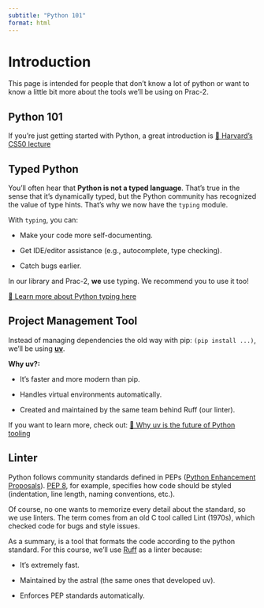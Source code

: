 ```yaml
---
subtitle: "Python 101"
format: html
---
```


# Introduction
This page is intended for people that don't know a lot of python or want to know a little bit more about the tools we'll be using on Prac-2.

## Python 101

If you’re just getting started with Python, a great introduction is [🔗 Harvard’s CS50 lecture](https://www.youtube.com/watch?app=desktop&v=EOLPQdVj5Ac)

## Typed Python
You’ll often hear that **Python is not a typed language**. That’s true in the sense that it’s dynamically typed, but the Python community has recognized the value of type hints. That’s why we now have the `typing` module.

With `typing`, you can:

  - Make your code more self-documenting.

  - Get IDE/editor assistance (e.g., autocomplete, type checking).

  - Catch bugs earlier.

In our library and Prac-2, **we** use typing. We recommend you to use it too!

[🔗 Learn more about Python typing here](https://www.youtube.com/watch?v=15WB30NqDT0)

## Project Management Tool

Instead of managing dependencies the old way with pip: `(pip install ...)`, we’ll be using [**uv**](github.com/astral-sh/uv).

**Why uv?:**

  - It's faster and more modern than pip.

  - Handles virtual environments automatically.

  - Created and maintained by the same team behind Ruff (our linter).

If you want to learn more, check out: [🔗 Why uv is the future of Python tooling](https://www.youtube.com/watch?v=5rTwOt9Qgik)

## Linter

Python follows community standards defined in PEPs ([Python Enhancement Proposals](https://peps.python.org/pep-0000/)). [PEP 8](https://peps.python.org/pep-0008/), for example, specifies how code should be styled (indentation, line length, naming conventions, etc.).

Of course, no one wants to memorize every detail about the standard, so we use linters. The term comes from an old C tool called Lint (1970s), which checked code for bugs and style issues.

As a summary, is a tool that formats the code according to the python standard. For this course, we’ll use [Ruff](https://github.com/astral-sh/ruff) as a linter because:

  - It's extremely fast.

  - Maintained by the astral (the same ones that developed uv).

  - Enforces PEP standards automatically.

